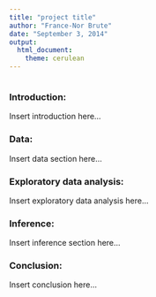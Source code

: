 ```yaml
---
title: "project title"
author: "France-Nor Brute"
date: "September 3, 2014"
output:
  html_document:
    theme: cerulean
---
```


<!-- For more info on RMarkdown see http://rmarkdown.rstudio.com/ -->

<!-- Enter the code required to load your data in the space below. The data will be loaded but the line of code won't show up in your write up (echo=FALSE) in order to save space-->
```r

```

<!-- In the remainder of the document, add R code chunks as needed -->

### Introduction:

Insert introduction here...

### Data:

Insert data section here...

### Exploratory data analysis:

Insert exploratory data analysis here...

### Inference:

Insert inference section here...

### Conclusion:

Insert conclusion here...
